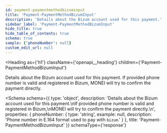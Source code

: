 ```yaml
---
id: payment-paymentmethodbizuminput
title: 'Payment-PaymentMethodBizumInput'
description: 'Details about the Bizum account used for this payment.'
sidebar_label: 'Payment-PaymentMethodBizumInput'
hide_title: true
hide_table_of_contents: true
schema: true
sample: {'phoneNumber': null}
custom_edit_url: null
---
```



<Heading
  as={'h1'}
  className={'openapi__heading'}
  children={'Payment-PaymentMethodBizumInput'}
></Heading>

Details about the Bizum account used for this payment.
If provided phone number is valid and registered in Bizum,
MONEI will try to confirm the payment directly.

<Schema
  schema={{
    type: 'object',
    description:
      'Details about the Bizum account used for this payment.\nIf provided phone number is valid and registered in Bizum,\nMONEI will try to confirm the payment directly.\n',
    properties: {
      phoneNumber: {
        type: 'string',
        example: null,
        description: 'Phone number in E.164 format used to pay with `bizum`.'
      }
    },
    title: 'Payment-PaymentMethodBizumInput'
  }}
  schemaType={'response'}
></Schema>
